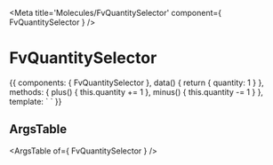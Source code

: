 
<Meta title='Molecules/FvQuantitySelector' component={ FvQuantitySelector } />

# FvQuantitySelector

<Canvas>
<Story name='Common' height='150px'>{{  components: { FvQuantitySelector },
  data() {
    return {
      quantity: 1
    }
  },
  methods: {
    plus() {
      this.quantity += 1
    },
    minus() {
      this.quantity -= 1
    }
  },
  template: `<FvQuantitySelector
    :quantity="quantity"
    @quantitySelector:plus="plus"
    @quantitySelector:minus="minus"
  >
  </FvQuantitySelector>`
}}</Story>
</Canvas>

## ArgsTable

<ArgsTable of={ FvQuantitySelector } />
